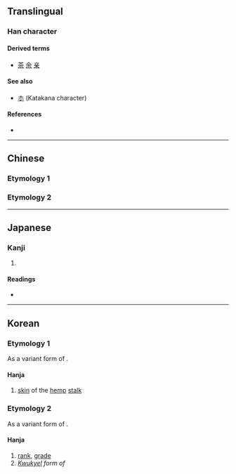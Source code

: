{{also|等|木|㝳|ホ}}
{{character info/new}}
==Translingual==

===Han character===
{{Han char|rn=75|rad=木|as=00|sn=4|four=|canj=DC,XDC,JC|ids=⿻一小,⿻𬺰八}}

====Derived terms====
* [[茶]] [[余]] [[亲]]

====See also====
* [[ホ]] (Katakana character)

====References====
* {{Han ref|kx=0509.011|dkj=14415|hdz=21149.061|uh=6729|ud=26409}}

----

==Chinese==

===Etymology 1===
{{zh-see|𣎳|v}}

===Etymology 2===
{{zh-see|等|v}}

----

==Japanese==

===Kanji===
{{ja-kanji|grade=|rs=木00}}

# {{defn|lang=ja|sort=木00}}

====Readings====
* {{ja-readings|on=[[とう]] (tō)|kun=[[ひとしい]] (hitoshii), [[など]] (nado), [[ら]] (ra)}}

----

==Korean==

===Etymology 1===
As a variant form of {{l|ko|𣎳}}.

====Hanja====
{{ko-hanja/new|[[삼줄기]] [[껍질]]|빈}}

# [[skin]] of the [[hemp]] [[stalk]]

===Etymology 2===
As a variant form of {{l|ko|等}}.

====Hanja====
{{ko-hanja/new|무리|등}}

# [[rank]], [[grade]]
# ''[[kwukyel|Kwukyel]] form of'' {{m|ko|드}}